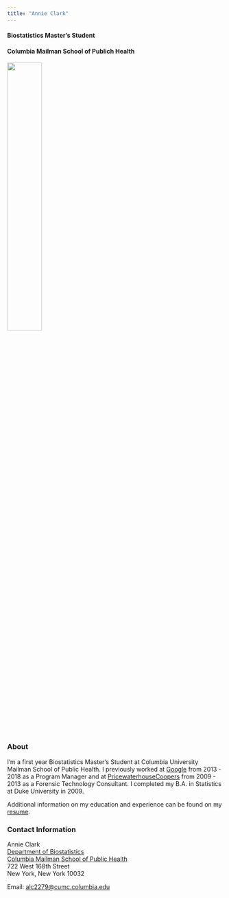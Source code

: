 ```yaml
---
title: "Annie Clark"
---
```


#### Biostatistics Master's Student
#### Columbia Mailman School of Publich Health

<img src = "images/annie.png" style = "width:40%">

### About
I’m a first year Biostatistics Master's Student at Columbia University Mailman School of Public Health. I previously worked at [Google](https://www.google.com) from 2013 - 2018 as a Program Manager and at [PricewaterhouseCoopers](https://www.pwc.com/sg/en/services/consulting/forensics/forensic-technology-solutions.html) from 2009 - 2013 as a Forensic Technology Consultant. I completed my B.A. in Statistics at Duke University in 2009. 

Additional information on my education and experience can be found on my [resume](resume.html). <br> 

### Contact Information

Annie Clark<br> 
[Department of Biostatistics](https://www.mailman.columbia.edu/become-student/departments/biostatistics)<br> 
[Columbia Mailman School of Public Health](https://www.mailman.columbia.edu/)<br> 
722 West 168th Street<br> 
New York, New York 10032

Email: [alc2279@cumc.columbia.edu](mailto:alc2279@cumc.columbia.edu)